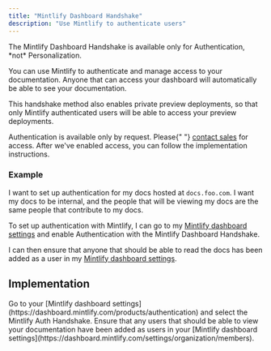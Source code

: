 ```yaml
---
title: "Mintlify Dashboard Handshake"
description: "Use Mintlify to authenticate users"
---
```


<Info>
  The Mintlify Dashboard Handshake is available only for Authentication, *not*
  Personalization.
</Info>

You can use Mintlify to authenticate and manage access to your documentation. Anyone that can access your dashboard will automatically be able to see your documentation.

This handshake method also enables private preview deployments, so that only Mintlify authenticated users will be able to access your preview deployments.

<Note>
  Authentication is available only by request. Please{" "}
  <a href="mailto:sales@mintlify.com">contact sales</a> for access. After we've
  enabled access, you can follow the implementation instructions.
</Note>

### Example

I want to set up authentication for my docs hosted at `docs.foo.com`. I want my docs
to be internal, and the people that will be viewing my docs are the same people that
contribute to my docs.

To set up authentication with Mintlify, I can go to my [Mintlify dashboard settings](https://dashboard.mintlify.com/products/authentication)
and enable Authentication with the Mintlify Dashboard Handshake.

I can then ensure that anyone that should be able to read the docs has been added as a user in
my [Mintlify dashboard settings](https://dashboard.mintlify.com/settings/organization/members).

## Implementation

<Steps>
  <Step title="Configure your Authentication settings">
    Go to your [Mintlify dashboard
    settings](https://dashboard.mintlify.com/products/authentication) and select
    the Mintlify Auth Handshake.
  </Step>
  <Step title="Add users">
    Ensure that any users that should be able to view your documentation have
    been added as users in your [Mintlify dashboard
    settings](https://dashboard.mintlify.com/settings/organization/members).
  </Step>
</Steps>
